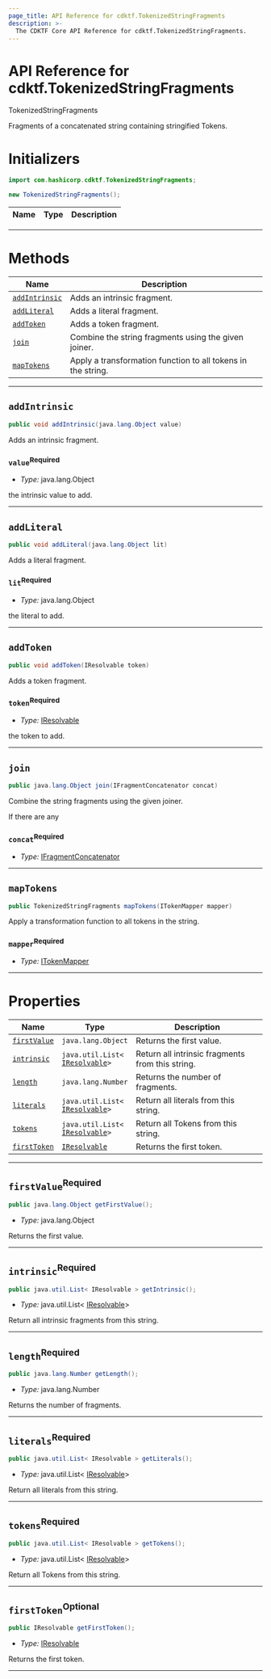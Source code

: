 ```yaml
---
page_title: API Reference for cdktf.TokenizedStringFragments
description: >-
  The CDKTF Core API Reference for cdktf.TokenizedStringFragments.
---
```


<!-- This file is generated through yarn generate-docs -->

# API Reference for cdktf.TokenizedStringFragments

   TokenizedStringFragments <a name="TokenizedStringFragments" id="cdktf.TokenizedStringFragments"></a>
  
  Fragments of a concatenated string containing stringified Tokens.
  
  # Initializers <a name="Initializers" id="cdktf.TokenizedStringFragments.Initializer"></a>
  
  ```java
  import com.hashicorp.cdktf.TokenizedStringFragments;
  
  new TokenizedStringFragments();
  ```
  
  | **Name** | **Type** | **Description** |
  | --- | --- | --- |
  
  ---
  
  # Methods <a name="Methods" id="Methods"></a>
  
  | **Name** | **Description** |
  | --- | --- |
  | <code><a href="#cdktf.TokenizedStringFragments.addIntrinsic">addIntrinsic</a></code> | Adds an intrinsic fragment. |
  | <code><a href="#cdktf.TokenizedStringFragments.addLiteral">addLiteral</a></code> | Adds a literal fragment. |
  | <code><a href="#cdktf.TokenizedStringFragments.addToken">addToken</a></code> | Adds a token fragment. |
  | <code><a href="#cdktf.TokenizedStringFragments.join">join</a></code> | Combine the string fragments using the given joiner. |
  | <code><a href="#cdktf.TokenizedStringFragments.mapTokens">mapTokens</a></code> | Apply a transformation function to all tokens in the string. |
  
  ---
  
  ## `addIntrinsic` <a name="addIntrinsic" id="cdktf.TokenizedStringFragments.addIntrinsic"></a>
  
  ```java
  public void addIntrinsic(java.lang.Object value)
  ```
  
  Adds an intrinsic fragment.
  
  ### `value`<sup>Required</sup> <a name="value" id="cdktf.TokenizedStringFragments.addIntrinsic.parameter.value"></a>
  
  - *Type:* java.lang.Object
  
  the intrinsic value to add.
  
  ---
  
  ## `addLiteral` <a name="addLiteral" id="cdktf.TokenizedStringFragments.addLiteral"></a>
  
  ```java
  public void addLiteral(java.lang.Object lit)
  ```
  
  Adds a literal fragment.
  
  ### `lit`<sup>Required</sup> <a name="lit" id="cdktf.TokenizedStringFragments.addLiteral.parameter.lit"></a>
  
  - *Type:* java.lang.Object
  
  the literal to add.
  
  ---
  
  ## `addToken` <a name="addToken" id="cdktf.TokenizedStringFragments.addToken"></a>
  
  ```java
  public void addToken(IResolvable token)
  ```
  
  Adds a token fragment.
  
  ### `token`<sup>Required</sup> <a name="token" id="cdktf.TokenizedStringFragments.addToken.parameter.token"></a>
  
  - *Type:* <a href="#cdktf.IResolvable">IResolvable</a>
  
  the token to add.
  
  ---
  
  ## `join` <a name="join" id="cdktf.TokenizedStringFragments.join"></a>
  
  ```java
  public java.lang.Object join(IFragmentConcatenator concat)
  ```
  
  Combine the string fragments using the given joiner.
  
  If there are any
  
  ### `concat`<sup>Required</sup> <a name="concat" id="cdktf.TokenizedStringFragments.join.parameter.concat"></a>
  
  - *Type:* <a href="#cdktf.IFragmentConcatenator">IFragmentConcatenator</a>
  
  ---
  
  ## `mapTokens` <a name="mapTokens" id="cdktf.TokenizedStringFragments.mapTokens"></a>
  
  ```java
  public TokenizedStringFragments mapTokens(ITokenMapper mapper)
  ```
  
  Apply a transformation function to all tokens in the string.
  
  ### `mapper`<sup>Required</sup> <a name="mapper" id="cdktf.TokenizedStringFragments.mapTokens.parameter.mapper"></a>
  
  - *Type:* <a href="#cdktf.ITokenMapper">ITokenMapper</a>
  
  ---
  
  
  # Properties <a name="Properties" id="Properties"></a>
  
  | **Name** | **Type** | **Description** |
  | --- | --- | --- |
  | <code><a href="#cdktf.TokenizedStringFragments.property.firstValue">firstValue</a></code> | <code>java.lang.Object</code> | Returns the first value. |
  | <code><a href="#cdktf.TokenizedStringFragments.property.intrinsic">intrinsic</a></code> | <code>java.util.List<  <a href="#cdktf.IResolvable">IResolvable</a>></code> | Return all intrinsic fragments from this string. |
  | <code><a href="#cdktf.TokenizedStringFragments.property.length">length</a></code> | <code>java.lang.Number</code> | Returns the number of fragments. |
  | <code><a href="#cdktf.TokenizedStringFragments.property.literals">literals</a></code> | <code>java.util.List<  <a href="#cdktf.IResolvable">IResolvable</a>></code> | Return all literals from this string. |
  | <code><a href="#cdktf.TokenizedStringFragments.property.tokens">tokens</a></code> | <code>java.util.List<  <a href="#cdktf.IResolvable">IResolvable</a>></code> | Return all Tokens from this string. |
  | <code><a href="#cdktf.TokenizedStringFragments.property.firstToken">firstToken</a></code> | <code><a href="#cdktf.IResolvable">IResolvable</a></code> | Returns the first token. |
  
  ---
  
  ## `firstValue`<sup>Required</sup> <a name="firstValue" id="cdktf.TokenizedStringFragments.property.firstValue"></a>
  
  ```java
  public java.lang.Object getFirstValue();
  ```
  
  - *Type:* java.lang.Object
  
  Returns the first value.
  
  ---
  
  ## `intrinsic`<sup>Required</sup> <a name="intrinsic" id="cdktf.TokenizedStringFragments.property.intrinsic"></a>
  
  ```java
  public java.util.List< IResolvable > getIntrinsic();
  ```
  
  - *Type:* java.util.List<  <a href="#cdktf.IResolvable">IResolvable</a>>
  
  Return all intrinsic fragments from this string.
  
  ---
  
  ## `length`<sup>Required</sup> <a name="length" id="cdktf.TokenizedStringFragments.property.length"></a>
  
  ```java
  public java.lang.Number getLength();
  ```
  
  - *Type:* java.lang.Number
  
  Returns the number of fragments.
  
  ---
  
  ## `literals`<sup>Required</sup> <a name="literals" id="cdktf.TokenizedStringFragments.property.literals"></a>
  
  ```java
  public java.util.List< IResolvable > getLiterals();
  ```
  
  - *Type:* java.util.List<  <a href="#cdktf.IResolvable">IResolvable</a>>
  
  Return all literals from this string.
  
  ---
  
  ## `tokens`<sup>Required</sup> <a name="tokens" id="cdktf.TokenizedStringFragments.property.tokens"></a>
  
  ```java
  public java.util.List< IResolvable > getTokens();
  ```
  
  - *Type:* java.util.List<  <a href="#cdktf.IResolvable">IResolvable</a>>
  
  Return all Tokens from this string.
  
  ---
  
  ## `firstToken`<sup>Optional</sup> <a name="firstToken" id="cdktf.TokenizedStringFragments.property.firstToken"></a>
  
  ```java
  public IResolvable getFirstToken();
  ```
  
  - *Type:* <a href="#cdktf.IResolvable">IResolvable</a>
  
  Returns the first token.
  
  ---
  
  
